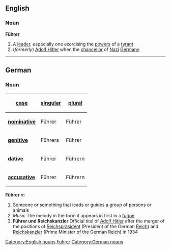 ==English==
===Noun===
{{wikipedia}}
'''Führer'''
#A [[leader]], especially one exercising the [[power]]s of a [[tyrant]]
#(''formerly'') [[w:Adolf Hitler|Adolf Hitler]] when the [[chancellor]] of [[Nazi]] [[Germany]]

[[Category:English nouns]]
[[Category:English words spelled with diacritics or ligatures|Fuhrer]]

----

==German==
===Noun===
{| align=right border=1
! [[Glossar:case|case]]
! [[Glossar:singular|singular]]
! [[Glossar:plural|plural]]
|-
|'''[[Glossar:nominative|nominative]]'''
| Führer || Führer
|-
|'''[[Glossar:genitive|genitive]]'''
| Führers || Führer
|-
|'''[[Glossar:dative|dative]]'''
| Führer || Führern
|-
|'''[[Glossar:accusative|accusative]]'''
| Führer || Führern
|}
'''Führer''' ''m''
# Someone or something that leads or guides a group of persons or animals
# ''Music'' The melody in the form it appears in first in a [[fugue]]
# '''Führer und Reichskanzler''' Official titel of [[w:Adolf Hitler|Adolf Hitler]] after the merger of the positions of [[Reichspräsident]] (President of the German [[Reich]]) and [[Reichskanzler]] (Prime Minister of the German Reich) in 1934

[[Category:German nouns]]